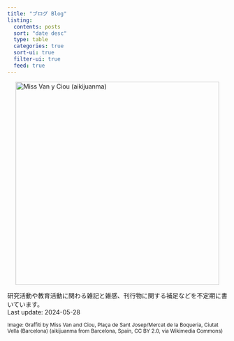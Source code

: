 ```yaml
---
title: "ブログ Blog"
listing:
  contents: posts
  sort: "date desc"
  type: table
  categories: true
  sort-ui: true
  filter-ui: true
  feed: true
---
```


<a title="aikijuanma from Barcelona, Spain, CC BY 2.0 &lt;https://creativecommons.org/licenses/by/2.0&gt;, via Wikimedia Commons" href="https://commons.wikimedia.org/wiki/File:Miss_Van_y_Ciou_(aikijuanma).jpg">![Miss Van y Ciou (aikijuanma)](https://upload.wikimedia.org/wikipedia/commons/thumb/3/3d/Miss_Van_y_Ciou_%28aikijuanma%29.jpg/512px-Miss_Van_y_Ciou_%28aikijuanma%29.jpg?20070310064339){alt="Miss Van y Ciou (aikijuanma)" style="display: block; margin: 0 auto;" width="466"}</a>

研究活動や教育活動に関わる雑記と雑感、刊行物に関する補足などを不定期に書いています。\
Last update: 2024-05-28

<span style="font-size: smaller;">Image: Graffiti by Miss Van and Ciou, Plaça de Sant Josep/Mercat de la Boqueria, Ciutat Vella (Barcelona) (aikijuanma from Barcelona, Spain, CC BY 2.0, via Wikimedia Commons)</span>
